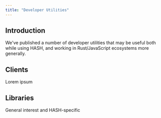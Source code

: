 ```yaml
---
title: "Developer Utilities"
---
```


## Introduction

We've published a number of developer utilities that may be useful both while using HASH, and working in Rust/JavaScript ecosystems more generally.

## Clients

Lorem ipsum

## Libraries

General interest and HASH-specific